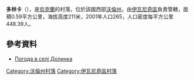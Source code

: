{{coord|50|36|45|N|24|22|13|E|scale:30000|display=title}}

'''多林卡'''（{{lang-uk|Долинка}}），是[[烏克蘭|烏克蘭]]的村落，位於該國西部[[沃倫州|沃倫州]]，由[[伊瓦尼奇區|伊瓦尼奇區]]負責管轄，面積0.59平方公里，海拔高度211米，2001年人口265，人口密度每平方公里448.39人。

==參考資料==
* [http://weather.in.ua/ua/volynskaja/7126 Погода в селі Долинка] {{Wayback|url=http://weather.in.ua/ua/volynskaja/7126 |date=20160305083810 }}

[[Category:沃倫州村落|Category:沃倫州村落]]
[[Category:伊瓦尼奇區村落|Category:伊瓦尼奇區村落]]


{{Volyn-geo-stub}}